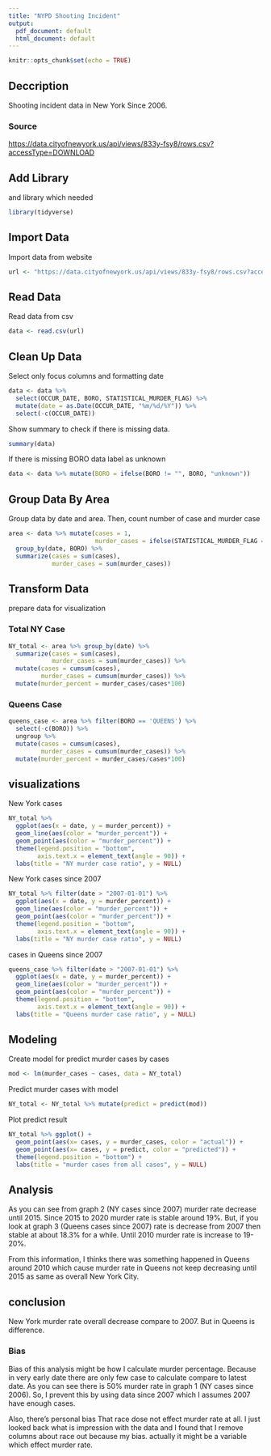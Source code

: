 ```yaml
---
title: "NYPD Shooting Incident"
output:
  pdf_document: default
  html_document: default
---
```


```r
knitr::opts_chunk$set(echo = TRUE)
```

## Deccription

Shooting incident data in New York Since 2006.

### Source

<https://data.cityofnewyork.us/api/views/833y-fsy8/rows.csv?accessType=DOWNLOAD>


## Add Library

and library which needed

```r
library(tidyverse)
```

## Import Data

Import data from website

```r
url <- "https://data.cityofnewyork.us/api/views/833y-fsy8/rows.csv?accessType=DOWNLOAD"
```

## Read Data

Read data from csv

```r
data <- read.csv(url)
```

## Clean Up Data

Select only focus columns and formatting date

```r
data <- data %>%
  select(OCCUR_DATE, BORO, STATISTICAL_MURDER_FLAG) %>%
  mutate(date = as.Date(OCCUR_DATE, "%m/%d/%Y")) %>%
  select(-c(OCCUR_DATE))
```

Show summary to check if there is missing data.

```r
summary(data)
```

If there is missing BORO data label as unknown

```r
data <- data %>% mutate(BORO = ifelse(BORO != "", BORO, "unknown"))
```


## Group Data By Area

Group data by date and area. Then, count number of case and murder case

```r
area <- data %>% mutate(cases = 1,
                        murder_cases = ifelse(STATISTICAL_MURDER_FLAG == "true", 1, 0)) %>%
  group_by(date, BORO) %>%
  summarize(cases = sum(cases),
            murder_cases = sum(murder_cases))
```

## Transform Data

prepare data for visualization

### Total NY Case

```r
NY_total <- area %>% group_by(date) %>%
  summarize(cases = sum(cases),
            murder_cases = sum(murder_cases)) %>%
  mutate(cases = cumsum(cases),
         murder_cases = cumsum(murder_cases)) %>%
  mutate(murder_percent = murder_cases/cases*100)
```

### Queens Case

```r
queens_case <- area %>% filter(BORO == 'QUEENS') %>%
  select(-c(BORO)) %>%
  ungroup %>%
  mutate(cases = cumsum(cases),
         murder_cases = cumsum(murder_cases)) %>%
  mutate(murder_percent = murder_cases/cases*100)
```

## visualizations

New York cases

```r
NY_total %>%
  ggplot(aes(x = date, y = murder_percent)) +
  geom_line(aes(color = "murder_percent")) +
  geom_point(aes(color = "murder_percent")) +
  theme(legend.position = "bottom",
        axis.text.x = element_text(angle = 90)) +
  labs(title = "NY murder case ratio", y = NULL)
```

New York cases since 2007

```r
NY_total %>% filter(date > "2007-01-01") %>%
  ggplot(aes(x = date, y = murder_percent)) +
  geom_line(aes(color = "murder_percent")) +
  geom_point(aes(color = "murder_percent")) +
  theme(legend.position = "bottom",
        axis.text.x = element_text(angle = 90)) +
  labs(title = "NY murder case ratio", y = NULL)
```

cases in Queens since 2007

```r
queens_case %>% filter(date > "2007-01-01") %>%
  ggplot(aes(x = date, y = murder_percent)) +
  geom_line(aes(color = "murder_percent")) +
  geom_point(aes(color = "murder_percent")) +
  theme(legend.position = "bottom",
        axis.text.x = element_text(angle = 90)) +
  labs(title = "Queens murder case ratio", y = NULL)
```

## Modeling

Create model for predict murder cases by cases


```r
mod <- lm(murder_cases ~ cases, data = NY_total)
```

Predict murder cases with model

```r
NY_total <- NY_total %>% mutate(predict = predict(mod))
```

Plot predict result

```r
NY_total %>% ggplot() +
  geom_point(aes(x= cases, y = murder_cases, color = "actual")) +
  geom_point(aes(x= cases, y = predict, color = "predicted")) +
  theme(legend.position = "bottom") +
  labs(title = "murder cases from all cases", y = NULL)
```


## Analysis

As you can see from graph 2 (NY cases since 2007) murder rate decrease until 2015. Since 2015 to 2020 murder rate is stable around 19%. But, if you look at graph 3 (Queens cases since 2007) rate is decrease from 2007 then stable at about 18.3% for a while. Until 2010 murder rate is increase to 19-20%.

From this information, I thinks there was something happened in Queens around 2010 which cause murder rate in Queens not keep decreasing until 2015 as same as overall New York City.


## conclusion

New York murder rate overall decrease compare to 2007. But in Queens is difference.

### Bias

Bias of this analysis might be how I calculate murder percentage. Because in very early date there are only few case to calculate compare to latest date. As you can see there is 50% murder rate in graph 1 (NY cases since 2006). So, I prevent this by using data since 2007 which I assumes 2007 have enough cases.

Also, there's personal bias That race dose not effect murder rate at all. I just looked back what is impression with the data and I found that I remove columns about race out because my bias. actually it might be a variable which effect murder rate.

